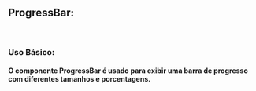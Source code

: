 

<Meta of={ProgressBarStories} />

## ProgressBar:

<br />

### Uso Básico:

#### O componente ProgressBar é usado para exibir uma barra de progresso com diferentes tamanhos e porcentagens.

<Canvas />

<Controls/>


